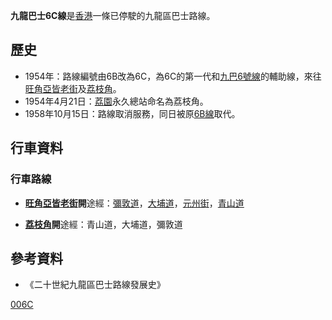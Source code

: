 {{公共汽車路線資訊
|路線名稱 = 九龍巴士6C線
|外文名稱=
|外文語言=
|代表圖像=
|圖像尺寸=
|代表圖像二=
|圖像尺寸二=
|代表圖像三=
|圖像尺寸三=
|經營者=九龍巴士
|經營者二=
|所屬車廠=荔枝角車廠（L）
|路線用車=
|路綫資訊=
|起點站=[[旺角|旺角]][[亞皆老街|亞皆老街]]
|途經地點=[[長沙灣|長沙灣]]、[[旺角|旺角]]
|去程途經地點=
|回程途經地點=
|終點站=[[荔枝角|荔枝角]]
|路線性質=
|全程行駛里程=
|單程行駛里程=
|全程行車時間=
|單程行車時間=
|服務時間=
|起點站服務時間=
|終點站服務時間=
|班次頻率=
|全程收費=
|分段收費站點=
|去程分段收費站點=
|回程分段收費站點=
|服務時間以外替代路線=
|主要競爭交通=
|備註=
}}

'''九龍巴士6C線'''是[[香港|香港]]一條已停駛的九龍區巴士路線。

==歷史==
*1954年：路線編號由6B改為6C，為6C的第一代和[[九龍巴士6號線|九巴6號線]]的輔助線，來往[[旺角|旺角]][[亞皆老街|亞皆老街]]及[[荔枝角|荔枝角]]。
*1954年4月21日：[[荔園|荔園]]永久總站命名為荔枝角。
*1958年10月15日：路線取消服務，同日被原[[九龍巴士6C線|6B線]]取代。

==行車資料==
===行車路線===
*'''[[旺角|旺角]][[亞皆老街|亞皆老街]]開'''途經：[[彌敦道|彌敦道]]，[[大埔道|大埔道]]，[[元州街|元州街]]，[[青山道|青山道]]

*'''[[荔枝角|荔枝角]]開'''途經：青山道，大埔道，彌敦道

==參考資料==
*《二十世紀九龍區巴士路線發展史》

[[Category:已取消九龍巴士路線|006C]]

{{HK-bus-stub}}